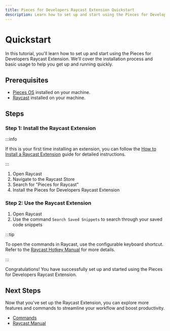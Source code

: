 ```yaml
---
title: Pieces for Developers Raycast Extension Quickstart
description: Learn how to set up and start using the Pieces for Developers Raycast Extension.
---
```


# Quickstart

In this tutorial, you'll learn how to set up and start using the Pieces for Developers Raycast Extension. We'll cover the installation process and basic usage to help you get up and running quickly.

## Prerequisites

- [Pieces OS](/installation-getting-started/what-am-i-installing) installed on your machine.
- [Raycast](https://www.raycast.com) installed on your machine.

## Steps

### Step 1: Install the Raycast Extension

:::info

If this is your first time installing an extension, you can follow the [How to Install a Raycast Extension](https://developers.raycast.com/basics/install-an-extension) guide for detailed instructions.

:::

1. Open Raycast
2. Navigate to the Raycast Store
3. Search for "Pieces for Raycast"
4. Install the Pieces for Developers Raycast Extension

### Step 2: Use the Raycast Extension

1. Open Raycast
2. Use the command `Search Saved Snippets` to search through your saved code snippets

:::tip

To open the commands in Raycast, use the configurable keyboard shortcut. Refer to the [Raycast Hotkey Manual](https://manual.raycast.com/hotkey) for more details.

:::

Congratulations! You have successfully set up and started using the Pieces for Developers Raycast Extension.

## Next Steps

Now that you've set up the Raycast Extension, you can explore more features and commands to streamline your workflow and boost productivity. 

- [Commands](/extensions-plugins/raycast/commands)
- [Raycast Manual](https://manual.raycast.com)
